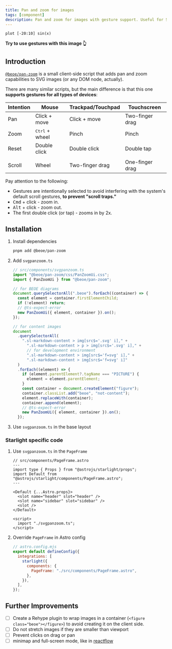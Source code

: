 ```yaml
---
title: Pan and zoom for images
tags: [component]
description: Pan and zoom for images with gesture support. Useful for SVG images and diagrams
---
```


```gnuplot
plot [-20:10] sin(x)
```

**Try to use gestures with this image 👆**

## Introduction

[`@beoe/pan-zoom`](https://github.com/stereobooster/beoe/tree/main/packages/pan-zoom) is a small client-side script that adds pan and zoom capabilities to SVG images (or any DOM node, actually).

There are many similar scripts, but the main difference is that this one **supports gestures for all types of devices**:

| Intention | Mouse                   | Trackpad/Touchpad | Touchscreen     |
| --------- | ----------------------- | ----------------- | --------------- |
| Pan       | Click + move            | Click + move      | Two-finger drag |
| Zoom      | <kbd>Ctrl</kbd> + wheel | Pinch             | Pinch           |
| Reset     | Double click            | Double click      | Double tap      |
|           |                         |                   |                 |
| Scroll    | Wheel                   | Two-finger drag   | One-finger drag |

Pay attention to the following:

- Gestures are intentionally selected to avoid interfering with the system's default scroll gestures, **to prevent "scroll traps."**
- <kbd>Cmd</kbd> + click - zoom in.
- <kbd>Alt</kbd> + click - zoom out.
- The first double click (or tap) - zooms in by 2x.

## Installation


<Steps>

1. Install dependencies

   ```bash
   pnpm add @beoe/pan-zoom
   ```

2. Add `svgpanzoom.ts`

   ```ts
   // src/components/svgpanzoom.ts
   import "@beoe/pan-zoom/css/PanZoomUi.css";
   import { PanZoomUi } from "@beoe/pan-zoom";

   // for BEOE diagrams
   document.querySelectorAll(".beoe").forEach((container) => {
     const element = container.firstElementChild;
     if (!element) return;
     // @ts-expect-error
     new PanZoomUi({ element, container }).on();
   });

   // for content images
   document
     .querySelectorAll(
       ".sl-markdown-content > img[src$='.svg' i]," +
         ".sl-markdown-content > p > img[src$='.svg' i]," +
         // for development environment
         ".sl-markdown-content > img[src$='f=svg' i]," +
         ".sl-markdown-content > img[src$='f=svg' i]"
     )
     .forEach((element) => {
       if (element.parentElement?.tagName === "PICTURE") {
         element = element.parentElement;
       }
       const container = document.createElement("figure");
       container.classList.add("beoe", "not-content");
       element.replaceWith(container);
       container.append(element);
       // @ts-expect-error
       new PanZoomUi({ element, container }).on();
     });
   ```

3. Use `svgpanzoom.ts` in the base layout

</Steps>

### Starlight specific code

<Steps>

1.  Use `svgpanzoom.ts` in the `PageFrame`

    ```astro {13-15}
    // src/components/PageFrame.astro
    ---
    import type { Props } from "@astrojs/starlight/props";
    import Default from "@astrojs/starlight/components/PageFrame.astro";
    ---

    <Default {...Astro.props}>
      <slot name="header" slot="header" />
      <slot name="sidebar" slot="sidebar" />
      <slot />
    </Default>

    <script>
      import "./svgpanzoom.ts";
    </script>
    ```

2.  Override `PageFrame` in Astro config

    ```js {6}
    // astro.config.mjs
    export default defineConfig({
      integrations: [
        starlight({
          components: {
            PageFrame: "./src/components/PageFrame.astro",
          },
        }),
      ],
    });
    ```

</Steps>

## Further Improvements

- [ ] Create a Rehype plugin to wrap images in a container (`<figure class="beoe"></figure>`) to avoid creating it on the client side.
- [ ] Do not stretch images if they are smaller than viewport
- [ ] Prevent clicks on drag or pan
- [ ] minimap and full-screen mode, like in [reactflow](https://reactflow.dev/examples/nodes/custom-node)